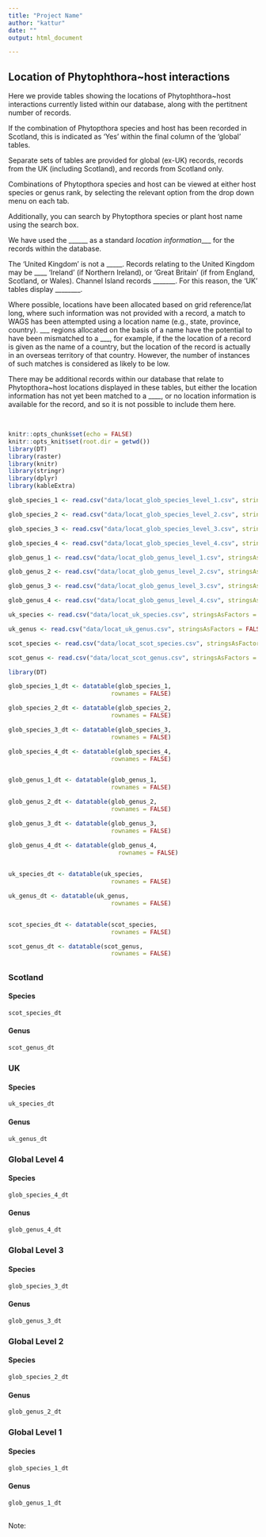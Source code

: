 ```yaml
---
title: "Project Name"
author: "kattur"
date: ""
output: html_document

---
```


## Location of Phytophthora~host interactions

Here we provide tables showing the locations of Phytophthora~host interactions currently listed within our database, along with the pertitnent number of records.

If the combination of Phytopthora species and host has been recorded in Scotland, this is indicated as 'Yes' within the final column of the 'global' tables.

Separate sets of tables are provided for global (ex-UK) records, records from the UK (including Scotland), and records from Scotland only.

Combinations of Phytopthora species and host can be viewed at either host species or genus rank, by selecting the relevant option from the drop down menu on each tab.

Additionally, you can search by Phytopthora species or plant host name using the search box.

We have used the ______ as a standard _location information____ for the records within the database. 

The 'United Kingdom' is not a _____. Records relating to the United Kingdom may be ____ 'Ireland' (if Northern Ireland), or 'Great Britain' (if from England, Scotland, or Wales). Channel Island records _______. For this reason, the 'UK' tables display ________.


Where possible, locations have been allocated based on grid reference/lat long, where such information was not provided with a record, a match to WAGS has been attempted using a location name (e.g., state, province, country). ___ regions allocated on the basis of a name have the potential to have been mismatched to a ___, for example, if the the location of a record is given as the name of a country, but the location of the record is actually in an overseas territory of that country. However, the number of instances of such matches is considered as likely to be low.


There may be additional records within our database that relate to Phytopthora~host locations displayed in these tables, but either the location information has not yet been matched to a ____, or no location information is available for the record, and so it is not possible to include them here.




<br>

```r
knitr::opts_chunk$set(echo = FALSE)
knitr::opts_knit$set(root.dir = getwd())
library(DT)
library(raster)
library(knitr)
library(stringr)
library(dplyr)
library(kableExtra)
```
```r


glob_species_1 <- read.csv("data/locat_glob_species_level_1.csv", stringsAsFactors = FALSE)

glob_species_2 <- read.csv("data/locat_glob_species_level_2.csv", stringsAsFactors = FALSE)

glob_species_3 <- read.csv("data/locat_glob_species_level_3.csv", stringsAsFactors = FALSE)

glob_species_4 <- read.csv("data/locat_glob_species_level_4.csv", stringsAsFactors = FALSE)

glob_genus_1 <- read.csv("data/locat_glob_genus_level_1.csv", stringsAsFactors = FALSE)

glob_genus_2 <- read.csv("data/locat_glob_genus_level_2.csv", stringsAsFactors = FALSE)

glob_genus_3 <- read.csv("data/locat_glob_genus_level_3.csv", stringsAsFactors = FALSE)

glob_genus_4 <- read.csv("data/locat_glob_genus_level_4.csv", stringsAsFactors = FALSE)

uk_species <- read.csv("data/locat_uk_species.csv", stringsAsFactors = FALSE)

uk_genus <- read.csv("data/locat_uk_genus.csv", stringsAsFactors = FALSE)

scot_species <- read.csv("data/locat_scot_species.csv", stringsAsFactors = FALSE)

scot_genus <- read.csv("data/locat_scot_genus.csv", stringsAsFactors = FALSE)

```

  

```r
library(DT)

glob_species_1_dt <- datatable(glob_species_1,
                             rownames = FALSE)

glob_species_2_dt <- datatable(glob_species_2,
                             rownames = FALSE)

glob_species_3_dt <- datatable(glob_species_3,
                             rownames = FALSE)

glob_species_4_dt <- datatable(glob_species_4,
                             rownames = FALSE)


glob_genus_1_dt <- datatable(glob_genus_1,
                             rownames = FALSE)

glob_genus_2_dt <- datatable(glob_genus_2,
                             rownames = FALSE)

glob_genus_3_dt <- datatable(glob_genus_3,
                             rownames = FALSE)

glob_genus_4_dt <- datatable(glob_genus_4,
                               rownames = FALSE)
                               

uk_species_dt <- datatable(uk_species,
                             rownames = FALSE)

uk_genus_dt <- datatable(uk_genus,
                             rownames = FALSE)


scot_species_dt <- datatable(scot_species,
                             rownames = FALSE)

scot_genus_dt <- datatable(scot_genus,
                             rownames = FALSE)

```

## {.tabset}

### Scotland{.tabset .col-leftmid .tabset-dropdown}
#### Species 
```r
scot_species_dt   
```
#### Genus
```r
scot_genus_dt
```
<!-- #### Family  -->
<!-- ```{r ,echo = FALSE} -->
<!-- scot_family_dt -->
<!-- ``` -->
##### {-}

### {-}


### UK{.tabset .col-leftmid .tabset-dropdown}
#### Species 
```r
uk_species_dt   
```
#### Genus
```r
uk_genus_dt
```
<!-- #### Family  -->
<!-- ```{r ,echo = FALSE} -->
<!-- uk_family_dt -->
<!-- ``` -->
##### {-}

### {-}

### Global Level 4{.tabset .col-leftmid .tabset-dropdown}
#### Species 
```r
glob_species_4_dt   
```
#### Genus
```r
glob_genus_4_dt
```
##### {-}

### {-}


### Global Level 3{.tabset .col-leftmid .tabset-dropdown}
#### Species 
```r
glob_species_3_dt   
```
#### Genus
```r
glob_genus_3_dt
```
##### {-}

### {-}


### Global Level 2{.tabset .col-leftmid .tabset-dropdown}
#### Species 
```r
glob_species_2_dt   
```
#### Genus
```r
glob_genus_2_dt
```
##### {-}

### {-}


### Global Level 1{.tabset .col-leftmid .tabset-dropdown}
#### Species 
```r
glob_species_1_dt   
```
#### Genus
```r
glob_genus_1_dt
```
##### {-}

### {-}


## {-}


Note:
  


<br>


